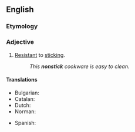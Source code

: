 {{also|non-stick}}

==English==

===Etymology===
{{prefix|en|non|stick}}

===Adjective===
{{en-adj|-}}

# [[resistant|Resistant]] to [[stick]]ing.
#: ''This '''nonstick''' cookware is easy to clean.''

====Translations====
{{trans-top|resistant to sticking}}
* Bulgarian: {{t|bg|незалепващ}}
* Catalan: {{t|ca|antiadherent|m|f}}
* Dutch: {{q|cooking surfaces}} {{t|en|antiaanbak}}
* Norman: {{t|nrf|non-cliuteux}}
{{trans-mid}}
* Spanish: {{t|es|antiadherente}}
{{trans-bottom}}
